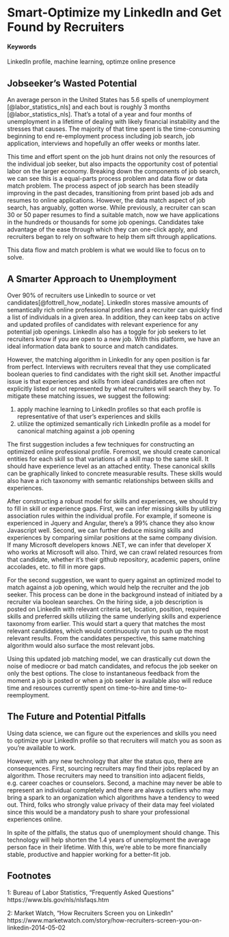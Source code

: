 # Smart-Optimize my LinkedIn and Get Found by Recruiters {#smarter-jobseeking}

#### Keywords {-}

LinkedIn profile, machine learning, optimze online presence

## Jobseeker's Wasted Potential

An average person in the United States has 5.6 spells of unemployment [@labor_statistics_nls] and each bout is roughly 3 months [@labor_statistics_nls]. That's a total of a year and four months of unemployment in a lifetime of dealing with likely financial instability and the stresses that causes. The majority of that time spent is the time-consuming beginning to end re-employment process including job search, job application, interviews and hopefully an offer weeks or months later. 

This time and effort spent on the job hunt drains not only the resources of the individual job seeker, but also impacts the opportunity cost of potential labor on the larger economy. Breaking down the components of job search, we can see this is a equal-parts process problem and data flow or data match problem.  The process aspect of job search has been steadily improving in the past decades, transitioning from print based job ads and resumes to online applications. However, the data match aspect of job search, has arguably, gotten worse. While previously, a recruiter can scan 30 or 50 paper resumes to find a suitable match, now we have applications in the hundreds or thousands for some job openings. Candidates take advantage of the ease through which they can one-click apply, and recruiters began to rely on software to help them sift through applications.

This data flow and match problem is what we would like to focus on to solve.

## A Smarter Approach to Unemployment

Over 90% of recruiters use LinkedIn to source or vet candidates[@fottrell_how_nodate]. LinkedIn stores massive amounts of semantically rich online professional profiles and a recruiter can quickly find a list of individuals in a given area. In addition, they can keep tabs on active and updated profiles of candidates with relevant experience for any potential job openings. LinkedIn also has a toggle for job seekers to let recruiters know if you are open to a new job. With this platform, we have an ideal information data bank to source and match candidates.

However, the matching algorithm in LinkedIn for any open position is far from perfect. Interviews with recruiters reveal that they use complicated boolean queries to find candidates with the right skill set. Another impactful issue is that experiences and skills from ideal candidates are often not explicitly listed or not represented by what recruiters will search they by. To mitigate these matching issues, we suggest the following:

1. apply machine learning to LinkedIn profiles so that each profile is representative of that user's experiences and skills
2. utilize the optimized semantically rich LinkedIn profile as a model for canonical matching against a job opening

The first suggestion includes a few techniques for constructing an optimized online professional profile. Foremost, we should create canonical entities for each skill so that variations of a skill map to the same skill. It should have experience level as an attached entity. These canonical skills can be graphically linked to concrete measurable results. These skills would also have a rich taxonomy with semantic relationships between skills and experiences.

After constructing a robust model for skills and experiences, we should try to fill in skill or experience gaps. First, we can infer missing skills by utilizing association rules within the individual profile. For example, if someone is experienced in Jquery and Angular, there's a 99% chance they also know Javascript well. Second, we can further deduce missing skills and experiences by comparing similar positions at the same company division. If many Microsoft developers knows .NET, we can infer that developer X who works at Microsoft will also. Third, we can crawl related resources from that candidate, whether it's their github repository, academic papers, online accolades, etc. to fill in more gaps. 

For the second suggestion, we want to query against an optimized model to match against a job opening, which would help the recruiter and the job seeker. This process can be done in the background instead of initiated by a recruiter via boolean searches. On the hiring side, a job description is posted on LinkedIn with relevant criteria set, location, position, required skills and preferred skills utilizing the same underlying skills and experience taxonomy from earlier. This would start a query that matches the most relevant candidates, which would continuously run to push up the most relevant results. From the candidates perspective, this same matching algorithm would also surface the most relevant jobs.

Using this updated job matching model, we can drastically cut down the noise of mediocre or bad match candidates, and refocus the job seeker on only the best options. The close to instantaneous feedback from the moment a job is posted or when a job seeker is available also will reduce time and resources currently spent on time-to-hire and time-to-reemployment.

## The Future and Potential Pitfalls 

Using data science, we can figure out the experiences and skills you need to optimize your LinkedIn profile so that recruiters will match you as soon as you're available to work. 

However, with any new technology that alter the status quo, there are consequences. First, sourcing recruiters may find their jobs replaced by an algorithm. Those recruiters may need to transition into adjacent fields, e.g. career coaches or counselors. Second, a machine may never be able to represent an individual completely and there are always outliers who may bring a spark to an organization which algorithms have a tendency to weed out. Third, folks who strongly value privacy of their data may feel violated since this would be a mandatory push to share your professional experiences online.

In spite of the pitfalls, the status quo of unemployment should change. This technology will help shorten the 1.4 years of unemployment the average person face in their lifetime.  With this, we're able to be more financially stable, productive and happier working for a better-fit job.


## Footnotes

<a name="footnote1">1</a>: Bureau of Labor Statistics, "Frequently Asked Questions" https://www.bls.gov/nls/nlsfaqs.htm

<a name="footnote2">2</a>: Market Watch, "How Recruiters Screen you on LinkedIn" https://www.marketwatch.com/story/how-recruiters-screen-you-on-linkedin-2014-05-02



